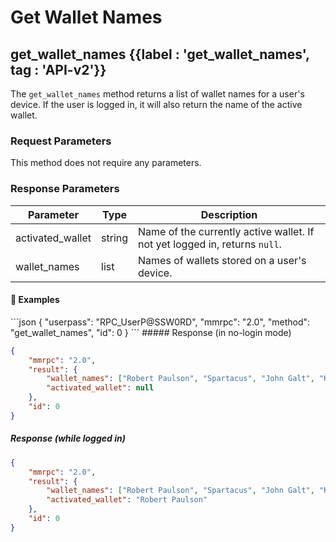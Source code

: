 
# Get Wallet Names

## get\_wallet\_names {{label : 'get_wallet_names', tag : 'API-v2'}}

The `get_wallet_names` method returns a list of wallet names for a user's device. If the user is logged in, it will also return the name of the active wallet.

### Request Parameters

This method does not require any parameters.

### Response Parameters

| Parameter         | Type   | Description                                                                |
| ----------------- | ------ | -------------------------------------------------------------------------- |
| activated\_wallet | string | Name of the currently active wallet. If not yet logged in, returns `null`. |
| wallet\_names     | list   | Names of wallets stored on a user's device.                                |

#### 📌 Examples

<CodeGroup title="Get Wallet Names" tag="POST" label="get_wallet_names" mm2MethodDecorate="true">
  ```json
  {
    "userpass": "RPC_UserP@SSW0RD",
    "mmrpc": "2.0",
    "method": "get_wallet_names",
    "id": 0
  }
  ```
</CodeGroup>

<CollapsibleSection expandedText="Hide Get Wallet Names Response" collapsedText="Show Get Wallet Names Response">
  ##### Response (in no-login mode)

  ```json
  {
      "mmrpc": "2.0",
      "result": {
          "wallet_names": ["Robert Paulson", "Spartacus", "John Galt", "Kaiser Soze"],
          "activated_wallet": null
      },
      "id": 0
  }
  ```

  ##### Response (while logged in)

  ```json
  {
      "mmrpc": "2.0",
      "result": {
          "wallet_names": ["Robert Paulson", "Spartacus", "John Galt", "Kaiser Soze"],
          "activated_wallet": "Robert Paulson"
      },
      "id": 0
  }
  ```
</CollapsibleSection>
